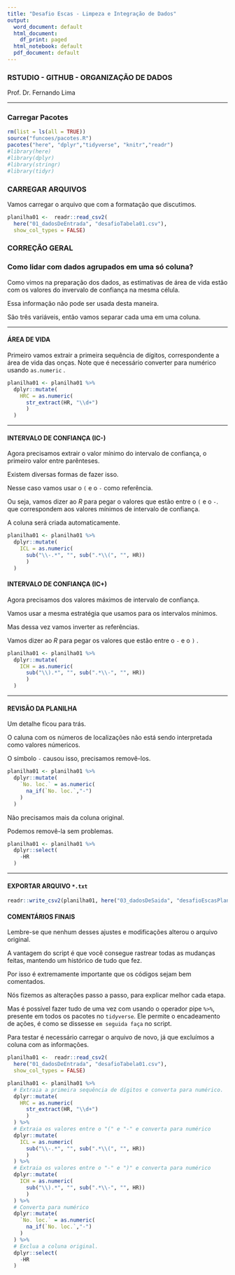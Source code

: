 ```yaml
---
title: "Desafio Escas - Limpeza e Integração de Dados"
output:
  word_document: default
  html_document:
    df_print: paged
  html_notebook: default
  pdf_document: default
---
```


### RSTUDIO - GITHUB - ORGANIZAÇÃO DE DADOS

Prof. Dr. Fernando Lima

------------------------------------------------------------------------

### Carregar Pacotes

```r
rm(list = ls(all = TRUE))
source("funcoes/pacotes.R")
pacotes("here", "dplyr","tidyverse", "knitr","readr")
#library(here)
#library(dplyr)
#library(stringr)
#library(tidyr)
```

### CARREGAR ARQUIVOS

Vamos carregar o arquivo que com a formatação que discutimos.

```r
planilha01 <-  readr::read_csv2(
  here("01_dadosDeEntrada", "desafioTabela01.csv"),
  show_col_types = FALSE)
```

\newpage

### CORREÇÃO GERAL

### Como lidar com dados agrupados em uma só coluna?

Como vimos na preparação dos dados, as estimativas de área de vida estão com os valores do invervalo de confiança na mesma célula.

Essa informação não pode ser usada desta maneira.

São três variáveis, então vamos separar cada uma em uma coluna.

------------------------------------------------------------------------

#### ÁREA DE VIDA

Primeiro vamos extrair a primeira sequência de dígitos, correspondente a área de vida das onças. Note que é necessário converter para numérico usando `as.numeric` .

```r
planilha01 <- planilha01 %>%
  dplyr::mutate(
    HRC = as.numeric(
      str_extract(HR, "\\d+")
      )
  )
```

------------------------------------------------------------------------

#### INTERVALO DE CONFIANÇA (IC-)

Agora precisamos extrair o valor mínimo do intervalo de confiança, o primeiro valor entre parênteses.

Existem diversas formas de fazer isso.

Nesse caso vamos usar o `(` e o `-` como referência.

Ou seja, vamos dizer ao *R* para pegar o valores que estão entre o `(` e o `-`. que correspondem aos valores mínimos de intervalo de confiança.

A coluna será criada automaticamente.

```r
planilha01 <- planilha01 %>%
  dplyr::mutate(
    ICL = as.numeric(
      sub("\\-.*", "", sub(".*\\(", "", HR))
      )
  )
```

\newpage

#### INTERVALO DE CONFIANÇA (IC+)

Agora precisamos dos valores máximos de intervalo de confiança.

Vamos usar a mesma estratégia que usamos para os intervalos mínimos.

Mas dessa vez vamos inverter as referências.

Vamos dizer ao *R* para pegar os valores que estão entre o `-` e o `)` .

```r
planilha01 <- planilha01 %>%
  dplyr::mutate(
    ICH = as.numeric(
      sub("\\).*", "", sub(".*\\-", "", HR))
      )
  )
```

------------------------------------------------------------------------

#### REVISÃO DA PLANILHA

Um detalhe ficou para trás.

O caluna com os números de localizações não está sendo interpretada como valores númericos.

O símbolo `-` causou isso, precisamos removê-los.

```r
planilha01 <- planilha01 %>%
  dplyr::mutate(
    `No. loc.` = as.numeric(
      na_if(`No. loc.`,"-")
    )
  )
```

Não precisamos mais da coluna original.

Podemos removê-la sem problemas.

```r
planilha01 <- planilha01 %>%
  dplyr::select(
    -HR
  )
```

------------------------------------------------------------------------

#### EXPORTAR ARQUIVO `*.txt`

```r
readr::write_csv2(planilha01, here("03_dadosDeSaida", "desafioEscasPlanilha01.txt"))
```

\newpage

#### COMENTÁRIOS FINAIS

Lembre-se que nenhum desses ajustes e modificações alterou o arquivo original.

A vantagem do script é que você consegue rastrear todas as mudanças feitas, mantendo um histórico de tudo que fez.

Por isso é extremamente importante que os códigos sejam bem comentados.

Nós fizemos as alterações passo a passo, para explicar melhor cada etapa.

Mas é possível fazer tudo de uma vez com usando o operador pipe `%>%`, presente em todos os pacotes no `tidyverse`. Ele permite o encadeamento de ações, é como se dissesse `em seguida faça` no script.

Para testar é necessário carregar o arquivo de novo, já que excluímos a coluna com as informações.

```r
planilha01 <-  readr::read_csv2(
  here("01_dadosDeEntrada", "desafioTabela01.csv"),
  show_col_types = FALSE)
```

```r
planilha01 <- planilha01 %>%
  # Extraia a primeira sequência de dígitos e converta para numérico.
  dplyr::mutate(
    HRC = as.numeric(
      str_extract(HR, "\\d+")
      )
  ) %>%
  # Extraia os valores entre o "(" e "-" e converta para numérico 
  dplyr::mutate(
    ICL = as.numeric(
      sub("\\-.*", "", sub(".*\\(", "", HR))
      )
  ) %>%
  # Extraia os valores entre o "-" e ")" e converta para numérico
  dplyr::mutate(
    ICH = as.numeric(
      sub("\\).*", "", sub(".*\\-", "", HR))
      )
  ) %>%
  # Converta para numérico
  dplyr::mutate(
    `No. loc.` = as.numeric(
      na_if(`No. loc.`,"-")
    )
  ) %>%
  # Exclua a coluna original.
  dplyr::select(
    -HR
  )
```
